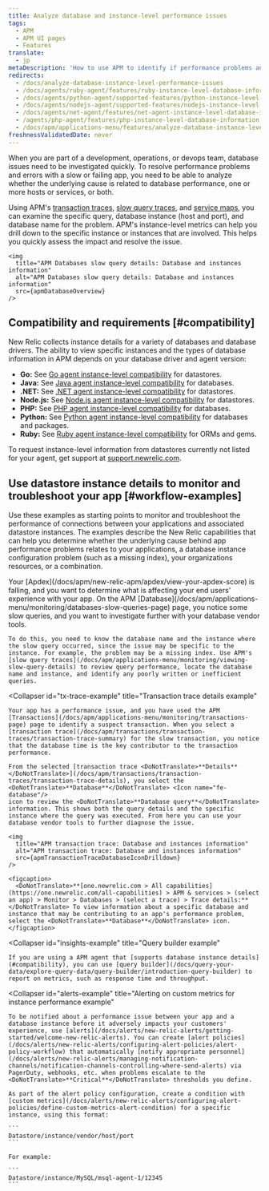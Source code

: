 ```yaml
---
title: Analyze database and instance-level performance issues
tags:
  - APM
  - APM UI pages
  - Features
translate:
  - jp
metaDescription: 'How to use APM to identify if performance problems and errors are due to database performance, one or more hosts/instances or services, or both.'
redirects:
  - /docs/analyze-database-instance-level-performance-issues
  - /docs/agents/ruby-agent/features/ruby-instance-level-database-information
  - /docs/agents/python-agent/supported-features/python-instance-level-database-information
  - /docs/agents/nodejs-agent/supported-features/nodejs-instance-level-database-information
  - /docs/agents/net-agent/features/net-agent-instance-level-database-information
  - /agents/php-agent/features/php-instance-level-database-information
  - /docs/apm/applications-menu/features/analyze-database-instance-level-performance-issues
freshnessValidatedDate: never
---
```




When you are part of a development, operations, or devops team, database issues need to be investigated quickly. To resolve performance problems and errors with a slow or failing app, you need to be able to analyze whether the underlying cause is related to database performance, one or more hosts or services, or both.

Using APM's [transaction traces](/docs/apm/transactions/transaction-traces/transaction-traces), [slow query traces](/docs/apm/applications-menu/monitoring/viewing-slow-query-details), and [service maps](/docs/data-analysis/service-maps/get-started/service-maps-visualize-monitor-apps-entire-architecture), you can examine the specific query, database instance (host and port), and database name for the problem. APM's instance-level metrics can help you drill down to the specific instance or instances that are involved. This helps you quickly assess the impact and resolve the issue.

    <img
      title="APM Databases slow query details: Database and instances information"
      alt="APM Databases slow query details: Database and instances information"
      src={apmDatabaseOverview}
    />

## Compatibility and requirements [#compatibility]

New Relic collects instance details for a variety of databases and database drivers. The ability to view specific instances and the types of database information in APM depends on your database driver and agent version:

* <DoNotTranslate>**Go:**</DoNotTranslate> See [Go agent instance-level compatibility](/docs/agents/go-agent/get-started/go-agent-compatibility-requirements#datastores) for datastores.
* <DoNotTranslate>**Java:**</DoNotTranslate> See [Java agent instance-level compatibility](/docs/agents/java-agent/getting-started/compatibility-requirements-java-agent#instance-level-db) for databases.
* <DoNotTranslate>**.NET:**</DoNotTranslate> See [.NET agent instance-level compatibility](/docs/agents/net-agent/getting-started/compatibility-requirements-net-agent#instance-details) for datastores.
* <DoNotTranslate>**Node.js:**</DoNotTranslate> See [Node.js agent instance-level compatibility](/docs/agents/nodejs-agent/getting-started/compatibility-requirements-nodejs-agent#instance-details) for datastores.
* <DoNotTranslate>**PHP:**</DoNotTranslate> See [PHP agent instance-level compatibility](/docs/agents/php-agent/getting-started/php-agent-compatibility-requirements#instance-details) for databases.
* <DoNotTranslate>**Python:**</DoNotTranslate> See [Python agent instance-level compatibility](/docs/agents/python-agent/getting-started/instrumented-python-packages#instance-details) for databases and packages.
* <DoNotTranslate>**Ruby:**</DoNotTranslate> See [Ruby agent instance-level compatibility](/docs/agents/ruby-agent/getting-started/ruby-agent-requirements-supported-frameworks#instance_details) for ORMs and gems.

To request instance-level information from datastores currently not listed for your agent, get support at [support.newrelic.com](https://support.newrelic.com).

## Use datastore instance details to monitor and troubleshoot your app [#workflow-examples]

Use these examples as starting points to monitor and troubleshoot the performance of connections between your applications and associated datastore instances. The examples describe the New Relic capabilities that can help you determine whether the underlying cause behind app performance problems relates to your applications, a database instance configuration problem (such as a missing index), your organizations resources, or a combination.

<CollapserGroup>
  <Collapser
    id="slow-sql-example"
    title="Slow query trace details example"
  >
    Your [Apdex](/docs/apm/new-relic-apm/apdex/view-your-apdex-score) is falling, and you want to determine what is affecting your end users' experience with your app. On the APM [Database](/docs/apm/applications-menu/monitoring/databases-slow-queries-page) page, you notice some slow queries, and you want to investigate further with your database vendor tools.

    To do this, you need to know the database name and the instance where the slow query occurred, since the issue may be specific to the instance. For example, the problem may be a missing index. Use APM's [slow query traces](/docs/apm/applications-menu/monitoring/viewing-slow-query-details) to review query performance, locate the database name and instance, and identify any poorly written or inefficient queries.

  </Collapser>

  <Collapser
    id="tx-trace-example"
    title="Transaction trace details example"
  >
    Your app has a performance issue, and you have used the APM [Transactions](/docs/apm/applications-menu/monitoring/transactions-page) page to identify a suspect transaction. When you select a [transaction trace](/docs/apm/transactions/transaction-traces/transaction-trace-summary) for the slow transaction, you notice that the database time is the key contributor to the transaction performance.

    From the selected [transaction trace <DoNotTranslate>**Details**</DoNotTranslate>](/docs/apm/transactions/transaction-traces/transaction-trace-details), you select the <DoNotTranslate>**Database**</DoNotTranslate> <Icon name="fe-database"/>
    icon to review the <DoNotTranslate>**Database query**</DoNotTranslate> information. This shows both the query details and the specific instance where the query was executed. From here you can use your database vendor tools to further diagnose the issue.

    <img
      title="APM transaction trace: Database and instances information"
      alt="APM transaction trace: Database and instances information"
      src={apmTransactionTraceDatabaseIconDrilldown}
    />

    <figcaption>
      <DoNotTranslate>**[one.newrelic.com > All capabilities](https://one.newrelic.com/all-capabilities) > APM & services > (select an app) > Monitor > Databases > (select a trace) > Trace details:**</DoNotTranslate> To view information about a specific database and instance that may be contributing to an app's performance problem, select the <DoNotTranslate>**Database**</DoNotTranslate> icon.
    </figcaption>
  </Collapser>

  <Collapser
    id="insights-example"
    title="Query builder example"
  >
    If you are using a APM agent that [supports database instance details](#compatibility), you can use [query builder](/docs/query-your-data/explore-query-data/query-builder/introduction-query-builder) to report on metrics, such as response time and throughput.
  </Collapser>

  <Collapser
    id="alerts-example"
    title="Alerting on custom metrics for instance performance example"
  >
    To be notified about a performance issue between your app and a database instance before it adversely impacts your customers' experience, use [alerts](/docs/alerts/new-relic-alerts/getting-started/welcome-new-relic-alerts). You can create [alert policies](/docs/alerts/new-relic-alerts/configuring-alert-policies/alert-policy-workflow) that automatically [notify appropriate personnel](/docs/alerts/new-relic-alerts/managing-notification-channels/notification-channels-controlling-where-send-alerts) via PagerDuty, webhooks, etc. when problems escalate to the <DoNotTranslate>**Critical**</DoNotTranslate> thresholds you define.

    As part of the alert policy configuration, create a condition with [custom metrics](/docs/alerts/new-relic-alerts/configuring-alert-policies/define-custom-metrics-alert-condition) for a specific instance, using this format:

    ```
    Datastore/instance/vendor/host/port
    ```

    For example:

    ```
    Datastore/instance/MySQL/msql-agent-1/12345
    ```
  </Collapser>
</CollapserGroup>
